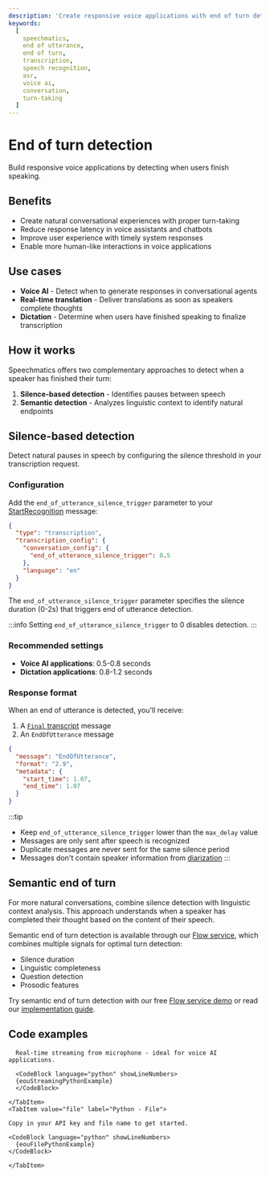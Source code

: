 ```yaml
---
description: 'Create responsive voice applications with end of turn detection'
keywords:
  [
    speechmatics,
    end of utterance,
    end of turn,
    transcription,
    speech recognition,
    asr,
    voice ai,
    conversation,
    turn-taking
  ]
---
```


# End of turn detection

Build responsive voice applications by detecting when users finish speaking.

## Benefits

- Create natural conversational experiences with proper turn-taking
- Reduce response latency in voice assistants and chatbots
- Improve user experience with timely system responses
- Enable more human-like interactions in voice applications

## Use cases

* **Voice AI** - Detect when to generate responses in conversational agents
* **Real-time translation** - Deliver translations as soon as speakers complete thoughts
* **Dictation** - Determine when users have finished speaking to finalize transcription

## How it works

Speechmatics offers two complementary approaches to detect when a speaker has finished their turn:

1. **Silence-based detection** - Identifies pauses between speech
2. **Semantic detection** - Analyzes linguistic context to identify natural endpoints

## Silence-based detection

Detect natural pauses in speech by configuring the silence threshold in your transcription request.

### Configuration

Add the `end_of_utterance_silence_trigger` parameter to your [StartRecognition](/api-ref/realtime-transcription-websocket#startrecognition) message:

```json
{
  "type": "transcription",
  "transcription_config": {
    "conversation_config": {
      "end_of_utterance_silence_trigger": 0.5
    },
    "language": "en"
  }
}
```

The `end_of_utterance_silence_trigger` parameter specifies the silence duration (0-2s) that triggers end of utterance detection.

:::info
Setting `end_of_utterance_silence_trigger` to 0 disables detection.
:::

### Recommended settings

- **Voice AI applications**: 0.5-0.8 seconds
- **Dictation applications**: 0.8-1.2 seconds

### Response format

When an end of utterance is detected, you'll receive:

1. A [`Final` transcript](/speech-to-text/real-time/quickstart#final-transcripts) message
2. An `EndOfUtterance` message

```json
{
  "message": "EndOfUtterance",
  "format": "2.9",
  "metadata": {
    "start_time": 1.07,
    "end_time": 1.07
  }
}
```

:::tip
  - Keep `end_of_utterance_silence_trigger` lower than the `max_delay` value
  - Messages are only sent after speech is recognized
  - Duplicate messages are never sent for the same silence period
  - Messages don't contain speaker information from [diarization](/speech-to-text/output-enhancements/diarization)
:::

## Semantic end of turn 

For more natural conversations, combine silence detection with linguistic context analysis. This approach understands when a speaker has completed their thought based on the content of their speech.

Semantic end of turn detection is available through our [Flow service](/voice-agents-flow), which combines multiple signals for optimal turn detection:

- Silence duration
- Linguistic completeness
- Question detection
- Prosodic features

Try semantic end of turn detection with our free [Flow service demo](https://www.speechmatics.com/flow) or read our [implementation guide](https://blog.speechmatics.com/semantic-turn-detection).

## Code examples

<Tabs groupId="eou-examples">
    <TabItem value="streaming" label="Python - Live streaming">

      Real-time streaming from microphone - ideal for voice AI applications.

      <CodeBlock language="python" showLineNumbers>
      {eouStreamingPythonExample}
      </CodeBlock>

    </TabItem>
    <TabItem value="file" label="Python - File">

    Copy in your API key and file name to get started.

    <CodeBlock language="python" showLineNumbers>
      {eouFilePythonExample}
    </CodeBlock>

    </TabItem>
</Tabs>
